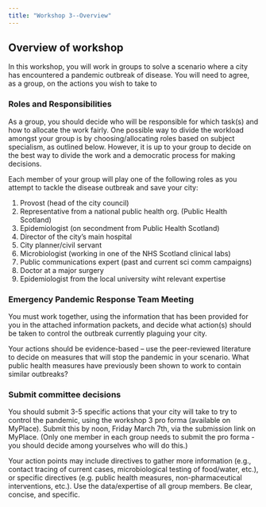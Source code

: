 ```yaml
---
title: "Workshop 3--Overview"
---
```


## Overview of workshop

In this workshop, you will work in groups to solve a scenario where a city has encountered a pandemic outbreak of disease. You will need to agree, as a group, on the actions you wish to take to 

### Roles and Responsibilities

::: callout-tip

As a group, you should decide who will be responsible for which task(s) and how to allocate the work fairly. One possible way to divide the workload amongst your group is by choosing/allocating roles based on subject specialism, as outlined below. However, it is up to your group to decide on the best way to divide the work and a democratic process for making decisions.

:::

Each member of your group will play one of the following roles as you attempt to tackle the disease outbreak and save your city:

1.	Provost (head of the city council)
2.	Representative from a national public health org. (Public Health Scotland)
3.	Epidemiologist (on secondment from Public Health Scotland)
4.	Director of the city's main hospital 
5.	City planner/civil servant
6.	Microbiologist (working in one of the NHS Scotland clinical labs)
7.	Public communications expert (past and current sci comm campaigns)
8.  Doctor at a major surgery 
9.  Epidemiologist from the local university wiht relevant expertise


### Emergency Pandemic Response Team Meeting

You must work together, using the information that has been provided for you in the attached information packets, and decide what action(s) should be taken to control the  outbreak currently plaguing your city. 
  
::: callout-tip

Your actions should be evidence-based – use the peer-reviewed literature to decide on measures that will stop the pandemic in your scenario. What public health measures have previously been shown to work to contain similar outbreaks?

:::


### Submit committee decisions

You should submit 3-5 specific actions that your city will take to try to control the pandemic, using the workshop 3 pro forma (available on MyPlace). Submit this by noon, Friday March 7th, via the submission link on MyPlace. (Only one member in each group needs to submit the pro forma - you should decide among yourselves who will do this.)

::: callout-important

Your action points may include directives to gather more information (e.g., contact tracing of current cases, microbiological testing of food/water, etc.), or specific directives (e.g. public health measures, non-pharmaceutical interventions, etc.). Use the data/expertise of all group members. Be clear, concise, and specific.

:::


